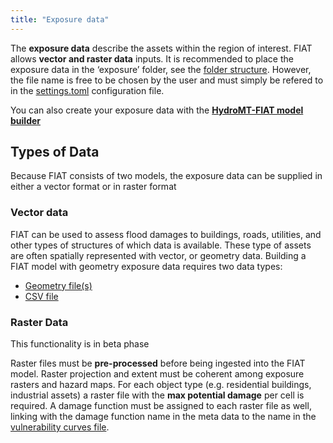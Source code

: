 ```yaml
---
title: "Exposure data"
---
```


The **exposure data** describe the assets within the region of interest. FIAT allows **vector and raster data** inputs. It is recommended to place the exposure data in the 'exposure' folder, see the [folder structure](data.qmd#folder-structure). However, the file name is free to be chosen by the user and must simply be refered to in the [settings.toml](settings.qmd) configuration file.

::: {.callout-tip}
You can also create your exposure data with the [**HydroMT-FIAT  model builder**](https://deltares.github.io/hydromt_fiat/latest/#)
:::

## Types of Data
Because FIAT consists of two models, the exposure data can be supplied in either a vector format or in raster format

### Vector data
FIAT can be used to assess flood damages to buildings, roads, utilities, and other types of structures of which data is available. These type of assets are often spatially represented with vector, or geometry data. Building a FIAT model with geometry exposure data requires two data types:

- [Geometry file(s)](exposure/geometries.qmd)
- [CSV file](exposure/csv.qmd)

### Raster Data

::: {.callout-important}
 This functionality is in beta phase
:::

Raster files must be **pre-processed** before being ingested into the FIAT model. Raster projection and extent must be coherent among exposure rasters and hazard maps. For each object type (e.g. residential buildings, industrial assets) a raster file with the **max potential damage** per cell is required. A damage function must be assigned to each raster file as well, linking with the damage function name in the meta data to the name in the [vulnerability curves file](vulnerability.qmd).
